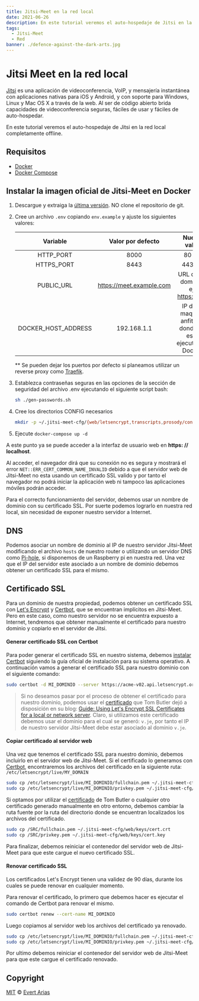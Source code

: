 ```yaml
---
title: Jitsi-Meet en la red local
date: 2021-06-26
description: En este tutorial veremos el auto-hospedaje de Jitsi en la red local completamente offline. 
tags:
  - Jitsi-Meet
  - Red
banner: ./defence-against-the-dark-arts.jpg
---
```


# Jitsi Meet en la red local

[Jitsi](https://github.com/jitsi) es una aplicación de videoconferencia, VoIP, y mensajería instantánea con aplicaciones nativas para iOS y Android, y con soporte para Windows, Linux y Mac OS X a través de la web. Al ser de código abierto brida capacidades de videoconferencia seguras, fáciles de usar y fáciles de auto-hospedar. 

En este tutorial veremos el auto-hospedaje de Jitsi en la red local completamente offline. 

## Requisitos

* [Docker](https://www.docker.com/)
* [Docker Compose](https://docs.docker.com/compose/)

## Instalar la imagen oficial de Jitsi-Meet en Docker

1. Descargue y extraiga la [última versión](https://github.com/jitsi/docker-jitsi-meet/releases/latest). NO clone el repositorio de git.

2. Cree un archivo `.env` copiando `env.example` y ajuste los siguientes valores:

   |      Variable       |    Valor por defecto     |                        Nuevo valor                         |
   | :-----------------: | :----------------------: | :--------------------------------------------------------: |
   |      HTTP_PORT      |           8000           |                           80 **                            |
   |     HTTPS_PORT      |           8443           |                           443 **                           |
   |     PUBLIC_URL      | https://meet.example.com |            URL de su dominio, ej: https://v.je             |
   | DOCKER_HOST_ADDRESS |       192.168.1.1        | IP de la maquina anfitrión donde se esta ejecutando Docker |

   ** Se pueden dejar los puertos por defecto si planeamos utilizar un reverse proxy como [Traefik](https://github.com/traefik/traefik/).

3. Establezca contraseñas seguras en las opciones de la sección de seguridad del archivo .env ejecutando el siguiente script bash:

   ```bash
   sh ./gen-passwords.sh
   ```

4. Cree los directorios CONFIG necesarios

   ```bash
   mkdir -p ~/.jitsi-meet-cfg/{web/letsencrypt,transcripts,prosody/config,prosody/prosody-plugins-custom,jicofo,jvb,jigasi,jibri}
   ```

5. Ejecute `docker-compose up -d`

A este punto ya se puede acceder a la interfaz de usuario web en **https: // localhost**. 

Al acceder, el navegador dirá que su conexión no es segura y mostrará el error `NET::ERR_CERT_COMMON_NAME_INVALID` debido a que el servidor web de Jitsi-Meet no esta usando un certificado SSL valido y por tanto el navegador no podrá iniciar la aplicación web ni tampoco las aplicaciones móviles podrán acceder. 

Para el correcto funcionamiento del servidor, debemos usar un nombre de dominio con su certificado SSL. Por suerte podemos lograrlo en nuestra red local, sin necesidad de exponer nuestro servidor a Internet.

## DNS 

Podemos asociar un nombre de dominio al IP de nuestro servidor Jitsi-Meet modificando el archivo `hosts` de nuestro router o utilizando un servidor DNS como [Pi-hole](https://pi-hole.net/), si disponemos de un Raspberry pi en nuestra red. Una vez que el IP del servidor este asociado a un nombre de dominio debemos obtener un certificado SSL para el mismo.

## Certificado SSL

Para un dominio de nuestra propiedad, podemos obtener un certificado SSL con [Let's Encrypt](https://letsencrypt.org/es/) y [Certbot](https://certbot.eff.org/), que se encuentran implícitos en Jitsi-Meet. Pero en este caso, como nuestro servidor no se encuentra expuesto a Internet, tendremos que obtener manualmente el certificado para nuestro dominio y copiarlo en el servidor de Jitsi.

#### Generar certificado SSL con Certbot

Para poder generar el certificado SSL en nuestro sistema, debemos [instalar Certbot](https://certbot.eff.org/) siguiendo la guía oficial de instalación para su sistema operativo. A continuación vamos a generar el certificado SSL para nuestro dominio con el siguiente comando:

```bash
sudo certbot -d MI_DOMINIO --server https://acme-v02.api.letsencrypt.org/directory --manual --preferred-challenges dns certonly
```

> Si no deseamos pasar por el proceso de obtener el certificado para nuestro dominio, podemos usar el [certificado](https://r.je/tmp/vjecert.zip) que Tom Butler dejó a disposición en su blog: [Guide: Using Let's Encrypt SSL Certificates for a local or network server](https://r.je/guide-lets-encrypt-certificate-for-local-development). Claro, si utilizamos este certificado debemos usar el dominio para el cual se generó: `v.je`, por tanto el IP de nuestro servidor Jitsi-Meet debe estar asociado al dominio `v.je`.

#### Copiar certificado al servidor web

Una vez que tenemos el certificado SSL para nuestro dominio, debemos incluirlo en el servidor web de Jitsi-Meet. Si el certificado lo generamos con [Certbot](https://certbot.eff.org/), encontraremos los archivos del certificado en la siguiente ruta: `/etc/letsencrypt/live/MY_DOMAIN`

```bash
sudo cp /etc/letsencrypt/live/MI_DOMINIO/fullchain.pem ~/.jitsi-meet-cfg/web/keys/cert.crt
sudo cp /etc/letsencrypt/live/MI_DOMINIO/privkey.pem ~/.jitsi-meet-cfg/web/keys/cert.key
```

Si optamos por utilizar el [certificado](https://r.je/tmp/vjecert.zip) de Tom Butler o cualquier otro certificado generado manualmente en otro entorno, debemos cambiar la ruta fuente por la ruta del directorio donde se encuentran localizados los archivos del certificado.

```bash
sudo cp /SRC/fullchain.pem ~/.jitsi-meet-cfg/web/keys/cert.crt
sudo cp /SRC/privkey.pem ~/.jitsi-meet-cfg/web/keys/cert.key
```

Para finalizar, debemos reiniciar el contenedor del servidor web de Jitsi-Meet para que este cargue el nuevo certificado SSL.

#### Renovar certificado SSL

Los certificados Let's Encrypt tienen una validez de 90 días, durante los cuales se puede renovar en cualquier momento.

Para renovar el certificado, lo primero que debemos hacer es ejecutar el comando de Certbot para renovar el mismo.

```bash
sudo certbot renew --cert-name MI_DOMINIO
```

Luego copiamos al servidor web los archivos del certificado ya renovado.

```bash
sudo cp /etc/letsencrypt/live/MI_DOMINIO/fullchain.pem ~/.jitsi-meet-cfg/web/keys/cert.crt
sudo cp /etc/letsencrypt/live/MI_DOMINIO/privkey.pem ~/.jitsi-meet-cfg/web/keys/cert.key
```

Por ultimo debemos reiniciar el contenedor del servidor web de Jitsi-Meet para que este cargue el certificado renovado. 

## Copyright

[MIT](https://github.com/evert-arias/EasyButton/blob/LICENSE.md) © [Evert Arias](https://www.earias.me/)